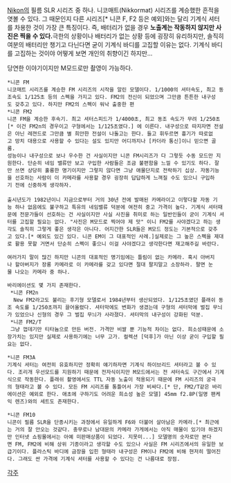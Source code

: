 [[Nikon]]의 필름 SLR 시리즈 중 하나. 니코매트(Nikkormat) 시리즈를 계승했한 흔적을 엿볼 수 있다. 그 때문인지 다른 시리즈[* 니콘 F, F2 등은 예외]와는 달리 기계식 셔터를 차용한 것이 가장 큰 특징이다.  즉, 배터리가 없을 경우 '''노출계는 작동하지 않지만 사진은 찍을 수 있다.'''극한의 상황이나 배터리가 없는 상황 등에 굉장히 유리하지만, 솔직히 여분의 배터리만 챙기고 다닌다면 굳이 기계식 바디를 고집할 이유는 없다. 기계식 바디를 고집하는 것이야 어떻게 보면 개인의 취향이긴 하지만...

당연한 이야기이지만 M모드로만 촬영이 가능하다. 

 *니콘 FM
 니코매트 시리즈를 계승한 FM 시리즈의 시작을 알린 모델이다. 1/1000의 셔터속도, 최고 동조속도 1/125초 등의 스펙을 가지고 있다. FM2의 전신이 되었으며 그만큼 튼튼한 내구성도 갖추고 있다. 하지만 FM2의 스펙이 워낙 출중한 편
 *니콘 FM2
 니콘 FM을 계승한 후속기. 최고 셔터스피드가 1/4000초, 최고 동조 속도가 무려 1/250초[* 이건 FM2n의 경우이고 구형에서는 1/125초였다.] 에 이른다. 내구성으로 따지자면 전설은 아닌 레젼드로 그만큼 별 희안한 전설이 나돌고는 한다. 들고 휘두르면 흉기가 따로없고 망치 대용으로 사용할 수 있다는 설도 있지만 어디까지나 [카더라 통신]이니 믿으면 골룸. 
 성능이나 내구성으로 보나 우수한 건 사실이지만 니콘 FM시리즈가 다 그렇듯 수동 모드만 지원한다. 단순히 네임 밸류만 보고 구입한 사람들은 조금 불편함을 느낄 수 있기도 하다. 잘만 쓰면 상당히 훌륭한 명기이지만 그렇지 않다면 그냥 애물단지로 전락하기 십상. 자동기능을 선호하는 사람이 이 카메라를 사용할 경우 굉장히 답답하게 느껴질 수도 있으니 구입하기 전에 신중하게 생각하자.
 
 출시년도가 1982년이니 지금으로부터 거의 30년 전에 발매된 카메라이고 이렇다할 자동 기능 하나 없음에도 불구하고 특유의 네임밸류 덕분에 여전히 중고 가격이 높다. 기계식 셔터때문에 전문가들이 선호하는 건 사실이지만 사실 사진을 취미로 하는 일반인들이 굳이 기계식 셔터를 고집할 필요는 없다. "사진은 M모드로 찍어야 제 맛" 이니 FM2를 사야겠다고 하는 생각도 솔직히 그렇게 좋은 생각은 아니다. 어지간한 SLR들은 M모드 정도는 기본적으로 갖추고 있다.[* 예외도 있긴 있다. 니콘 EM이 그 대표적인 사례.]실제로는 그 높은 스펙을 제대로 활용 못할 거면서 단순히 스펙이 좋으니 이걸 사야겠다고 생각한다면 재고해주길 바란다. 

 여러가지 말이 많긴 하지만 니콘의 대표적인 명기임에는 틀림이 없는 카메라. 혹시 아버지나 할아버지가 장롱 카메라로 이 카메라를 갖고 있다면 절대 팔지말고 소장하라. 팔면 눈물 나오는 카메라 중 하나.

 바리에이션도 몇 가지 존재한다.
  *니콘 FM2n
   New FM2라고도 불리는 후기형 모델로서 1984년부터 생산되었다. 1/125초였던 플래쉬 동조 속도를 1/250초까지 끌어올렸다. 셔터막에도 변화가 생겼는데 구형의 셔터막에 벌집 무늬가 있었으나 신형의 경우 그 벌집 무늬가 사라졌다. 셔터막의 내구성이 강화된 덕분. 
  *니콘 FM2/T
  그냥 껍데기만 티타늄으로 만든 버전. 가격만 비쌀 뿐 기능적 차이는 없다. 희소성때문에 소장가치는 있지만 실제로 사용하기에는 너무 고가. 컬렉션 [덕후]가 아닌 이상 굳이 구입할 필요는 없다. 

 *니콘 FM3A
 기계식 셔터는 여전히 유효하지만 정확히 얘기하자면 기계식 하이브리드 셔터라고 볼 수 있다. 조리개 우선모드를 지원하기 때문에 전자식이지만 M모드에서는 전 셔터속도 구간에서 기계식으로 작동한다. 플래쉬 촬영에서도 TTL 자동 노출이 적용되기 때문에 FM 시리즈의 궁극의 형태라고 볼 수 있다. 모든 FM 시리즈를 통틀어서 가장 비싸다.[* 단, FM2/T같은 바리에이션은 예외로 한다. 애초에 구하기도 어려운 희소성 높은 모델] 45mm f2.8P(일명 팬케익 렌즈)와의 세트도 존재한다.

 *니콘 FM10
 니콘이 필름 SLR을 단종시키는 과정에서 유일하게 F6와 더불어 살아남은 카메라.[* 최근에는 거의 잘 안오는 것같다. 충무로나 남대문의 카메라 가게에서는 아직 매물이 있기야 하겠지만 인터넷 쇼핑몰에서는 아예 미판매상품이 되었다. 지못미...] 모델명의 숫자로만 본다면 FM, FM2에 비해 상위 기종이라고 생각할 수도 있으나 사실은 FM 시리즈에서의 유일한 보급기이다. 플라스틱 바디에 금장을 입힌 형태라 내구성은 FM이나 FM2에 비해 현저히 떨어진다. 그래도 싼 가격에 기계식 셔터를 사용할 수 있다는 건 나름대로 장점. 

[[각주]]
